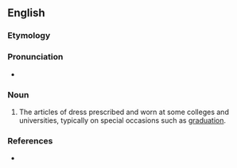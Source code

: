 ==English==

===Etymology===
{{suffix|en|academic|al|s}}

===Pronunciation===
* {{a|US}} {{IPA|/ˌæk.əˈdɛm.ɪ.kl̩z/|lang=en}}

===Noun===
{{en-plural noun}}

# {{lb|en|British}} The articles of dress prescribed and worn at some colleges and universities, typically on special occasions such as [[graduation]].

===References===
* {{R:Webster 1913}}